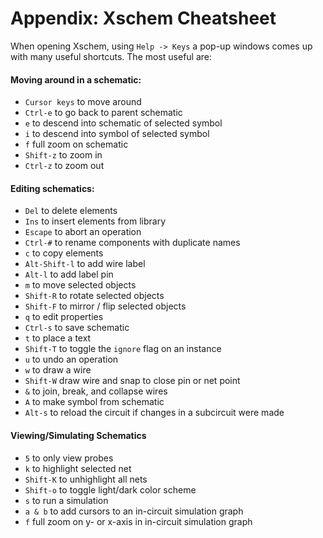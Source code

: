 # Appendix: Xschem Cheatsheet {#sec-xschem-cheatsheet}

When opening Xschem, using `Help -> Keys` a pop-up windows comes up with many useful shortcuts. The most useful are:

#### Moving around in a schematic:

- `Cursor keys` to move around
- `Ctrl-e` to go back to parent schematic
- `e` to descend into schematic of selected symbol
- `i` to descend into symbol of selected symbol
- `f` full zoom on schematic
- `Shift-z` to zoom in
- `Ctrl-z` to zoom out

#### Editing schematics:

- `Del` to delete elements
- `Ins` to insert elements from library
- `Escape` to abort an operation
- `Ctrl-#` to rename components with duplicate names
- `c` to copy elements
- `Alt-Shift-l` to add wire label
- `Alt-l` to add label pin
- `m` to move selected objects
- `Shift-R` to rotate selected objects
- `Shift-F` to mirror / flip selected objects
- `q` to edit properties
- `Ctrl-s` to save schematic
- `t` to place a text
- `Shift-T` to toggle the `ignore` flag on an instance
- `u` to undo an operation
- `w` to draw a wire
- `Shift-W` draw wire and snap to close pin or net point
- `&` to join, break, and collapse wires
- `A` to make symbol from schematic
- `Alt-s` to reload the circuit if changes in a subcircuit were made

#### Viewing/Simulating Schematics

- `5` to only view probes
- `k` to highlight selected net
- `Shift-K` to unhighlight all nets
- `Shift-o` to toggle light/dark color scheme
- `s` to run a simulation
- `a & b` to add cursors to an in-circuit simulation graph
- `f` full zoom on y- or x-axis in in-circuit simulation graph

